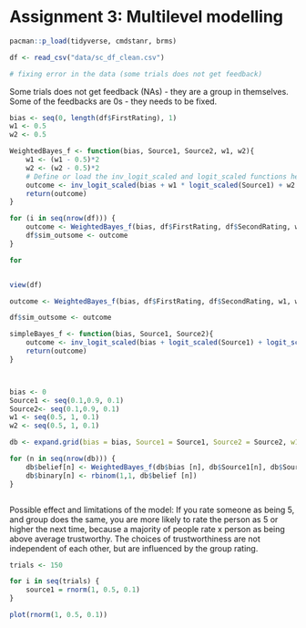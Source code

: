 # Assignment 3: Multilevel modelling

```r
pacman::p_load(tidyverse, cmdstanr, brms)
```


```r
df <- read_csv("data/sc_df_clean.csv")

# fixing error in the data (some trials does not get feedback)
```
Some trials does not get feedback (NAs) - they are a group in themselves.
Some of the feedbacks are 0s - they needs to be fixed.

```r
bias <- seq(0, length(df$FirstRating), 1)
w1 <- 0.5
w2 <- 0.5

WeightedBayes_f <- function(bias, Source1, Source2, w1, w2){
    w1 <- (w1 - 0.5)*2
    w2 <- (w2 - 0.5)*2
    # Define or load the inv_logit_scaled and logit_scaled functions here
    outcome <- inv_logit_scaled(bias + w1 * logit_scaled(Source1) + w2 * logit_scaled(Source2)) 
    return(outcome)
}

for (i in seq(nrow(df))) {
    outcome <- WeightedBayes_f(bias, df$FirstRating, df$SecondRating, w1, w2)
    df$sim_outsome <- outcome
}

for 


view(df)
```

```r

outcome <- WeightedBayes_f(bias, df$FirstRating, df$SecondRating, w1, w2)

df$sim_outsome <- outcome

```

```r

simpleBayes_f <- function(bias, Source1, Source2){
    outcome <- inv_logit_scaled(bias + logit_scaled(Source1) + logit_scaled(Source2)) 
    return(outcome)
}



bias <- 0
Source1 <- seq(0.1,0.9, 0.1) 
Source2<- seq(0.1,0.9, 0.1) 
w1 <- seq(0.5, 1, 0.1)
w2 <- seq(0.5, 1, 0.1)

db <- expand.grid(bias = bias, Source1 = Source1, Source2 = Source2, w1 = w1, w2 = w2)

for (n in seq(nrow(db))) {
    db$belief[n] <- WeightedBayes_f(db$bias [n], db$Source1[n], db$Source2 [n], db$w1[n], db$w2 [n]) 
    db$binary[n] <- rbinom(1,1, db$belief [n])
}


```

```r

```

Possible effect and limitations of the model:
If you rate someone as being 5, and group does the same, you are more likely to rate the person as 5 or higher the next time, because a majority of people rate x person as being above average trustworthy.
The choices of trustworthiness are not independent of each other, but are influenced by the group rating. 

















```r
trials <- 150

for i in seq(trials) {
    source1 = rnorm(1, 0.5, 0.1)
}

plot(rnorm(1, 0.5, 0.1))
```

```r
```